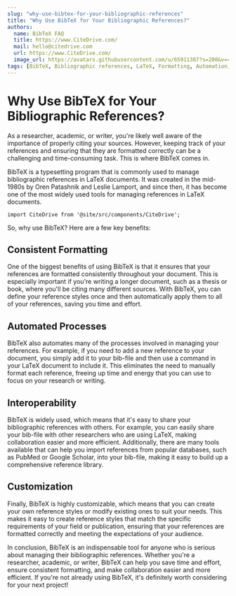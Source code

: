 ```yaml
---
slug: "why-use-bibtex-for-your-bibliographic-references"
title: "Why Use BibTeX for Your Bibliographic References?"
authors:
  name: BibTeX FAQ
  title: https://www.CiteDrive.com/
  mail: hello@citedrive.com
  url: https://www.CiteDrive.com/
  image_url: https://avatars.githubusercontent.com/u/65911387?s=200&v=4
tags: [BibTeX, Bibliographic references, LaTeX, Formatting, Automation, Interoperability, Customization, Research, Writing, Publication]
---
```


# Why Use BibTeX for Your Bibliographic References?

As a researcher, academic, or writer, you're likely well aware of the importance of properly citing your sources. However, keeping track of your references and ensuring that they are formatted correctly can be a challenging and time-consuming task. This is where BibTeX comes in.

BibTeX is a typesetting program that is commonly used to manage bibliographic references in LaTeX documents. It was created in the mid-1980s by Oren Patashnik and Leslie Lamport, and since then, it has become one of the most widely used tools for managing references in LaTeX documents.

```mdx-code-block
import CiteDrive from '@site/src/components/CiteDrive';
```
<CiteDrive /> 

So, why use BibTeX? Here are a few key benefits:

## Consistent Formatting

One of the biggest benefits of using BibTeX is that it ensures that your references are formatted consistently throughout your document. This is especially important if you're writing a longer document, such as a thesis or book, where you'll be citing many different sources. With BibTeX, you can define your reference styles once and then automatically apply them to all of your references, saving you time and effort.

## Automated Processes

BibTeX also automates many of the processes involved in managing your references. For example, if you need to add a new reference to your document, you simply add it to your bib-file and then use a command in your LaTeX document to include it. This eliminates the need to manually format each reference, freeing up time and energy that you can use to focus on your research or writing.

## Interoperability

BibTeX is widely used, which means that it's easy to share your bibliographic references with others. For example, you can easily share your bib-file with other researchers who are using LaTeX, making collaboration easier and more efficient. Additionally, there are many tools available that can help you import references from popular databases, such as PubMed or Google Scholar, into your bib-file, making it easy to build up a comprehensive reference library.

## Customization

Finally, BibTeX is highly customizable, which means that you can create your own reference styles or modify existing ones to suit your needs. This makes it easy to create reference styles that match the specific requirements of your field or publication, ensuring that your references are formatted correctly and meeting the expectations of your audience.

In conclusion, BibTeX is an indispensable tool for anyone who is serious about managing their bibliographic references. Whether you're a researcher, academic, or writer, BibTeX can help you save time and effort, ensure consistent formatting, and make collaboration easier and more efficient. If you're not already using BibTeX, it's definitely worth considering for your next project!
